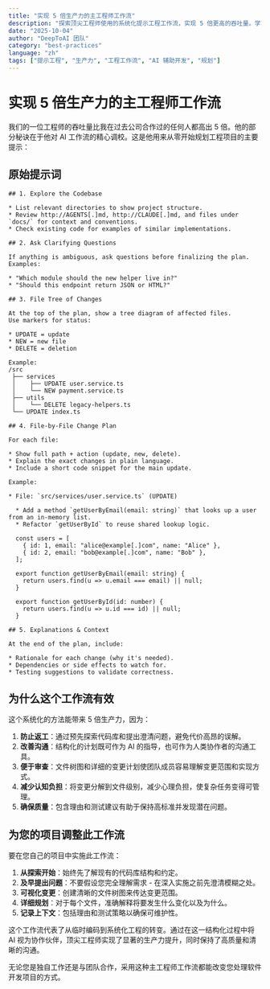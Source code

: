 ```yaml
---
title: "实现 5 倍生产力的主工程师工作流"
description: "探索顶尖工程师使用的系统化提示工程工作流，实现 5 倍更高的吞吐量。学习如何从零开始规划工程项目，包括结构化探索、澄清问题、文件树图和详细变更计划。"
date: "2025-10-04"
author: "DeepToAI 团队"
category: "best-practices"
language: "zh"
tags: ["提示工程", "生产力", "工程工作流", "AI 辅助开发", "规划"]
---
```


# 实现 5 倍生产力的主工程师工作流

我们的一位工程师的吞吐量比我在过去公司合作过的任何人都高出 5 倍。他的部分秘诀在于他对 AI 工作流的精心调校。这是他用来从零开始规划工程项目的主要提示：

## 原始提示词

```
## 1. Explore the Codebase

* List relevant directories to show project structure.
* Review http://AGENTS[.]md, http://CLAUDE[.]md, and files under `docs/` for context and conventions.
* Check existing code for examples of similar implementations.

## 2. Ask Clarifying Questions

If anything is ambiguous, ask questions before finalizing the plan.
Examples:

* "Which module should the new helper live in?"
* "Should this endpoint return JSON or HTML?"

## 3. File Tree of Changes

At the top of the plan, show a tree diagram of affected files.
Use markers for status:

* UPDATE = update
* NEW = new file
* DELETE = deletion

Example:
/src
 ├── services
 │    ├── UPDATE user.service.ts
 │    └── NEW payment.service.ts
 ├── utils
 │    └── DELETE legacy-helpers.ts
 └── UPDATE index.ts

## 4. File-by-File Change Plan

For each file:

* Show full path + action (update, new, delete).
* Explain the exact changes in plain language.
* Include a short code snippet for the main update.

Example:

* File: `src/services/user.service.ts` (UPDATE)

  * Add a method `getUserByEmail(email: string)` that looks up a user from an in-memory list.
  * Refactor `getUserById` to reuse shared lookup logic.

  const users = [
    { id: 1, email: "alice@example[.]com", name: "Alice" },
    { id: 2, email: "bob@example[.]com", name: "Bob" },
  ];

  export function getUserByEmail(email: string) {
    return users.find(u => u.email === email) || null;
  }

  export function getUserById(id: number) {
    return users.find(u => u.id === id) || null;
  }

## 5. Explanations & Context

At the end of the plan, include:

* Rationale for each change (why it's needed).
* Dependencies or side effects to watch for.
* Testing suggestions to validate correctness.
```

## 为什么这个工作流有效

这个系统化的方法能带来 5 倍生产力，因为：

1. **防止返工**：通过预先探索代码库和提出澄清问题，避免代价高昂的误解。
2. **改善沟通**：结构化的计划既可作为 AI 的指导，也可作为人类协作者的沟通工具。
3. **便于审查**：文件树图和详细的变更计划使团队成员容易理解变更范围和实现方式。
4. **减少认知负担**：将变更分解到文件级别，减少心理负担，使复杂任务变得可管理。
5. **确保质量**：包含理由和测试建议有助于保持高标准并发现潜在问题。

## 为您的项目调整此工作流

要在您自己的项目中实施此工作流：

1. **从探索开始**：始终先了解现有的代码库结构和约定。
2. **及早提出问题**：不要假设您完全理解需求 - 在深入实施之前先澄清模糊之处。
3. **可视化变更**：创建清晰的文件树图来传达变更范围。
4. **详细规划**：对于每个文件，准确解释将要发生什么变化以及为什么。
5. **记录上下文**：包括理由和测试策略以确保可维护性。

这个工作流代表了从临时编码到系统化工程的转变。通过在这一结构化过程中将 AI 视为协作伙伴，顶尖工程师实现了显著的生产力提升，同时保持了高质量和清晰的沟通。

无论您是独自工作还是与团队合作，采用这种主工程师工作流都能改变您处理软件开发项目的方式。
